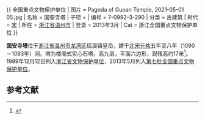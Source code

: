 {{ 全国重点文物保护单位
| 图片 = Pagoda of Guoan Temple, 2021-05-01 05.jpg
| 名称 = 国安寺塔
| 子项 = 
| 编号 = 7-0992-3-290
| 分类 = 古建筑
| 时代 = [[宋朝|宋]]
| 所在 = [[浙江省|浙江省]][[温州市|温州市]]
| 登录 = 2013年3月
| Cat = 浙江全国重点文物保护单位
}}

'''国安寺塔'''位于[[浙江省|浙江省]][[温州市|温州市]][[龙湾区|龙湾区]]瑶溪镇皇岙。建于[[北宋|北宋]][[元祐|元祐]]五年至八年（1090－1093年）间。塔为楼阁式实心石塔，高九层，平面六边形，现残高约17米<ref>{{cite web |url=http://www.zjww.gov.cn/unit/2006-02-22/52217928.shtml |language= |title=国安寺塔 |publisher=浙江省文物局 |date= |accessdate= |archive-url=https://web.archive.org/web/20130630121041/http://www.zjww.gov.cn/unit/2006-02-22/52217928.shtml |archive-date=2013-06-30 |dead-url=yes }}</ref>。1989年12月12日列入[[浙江省文物保护单位|浙江省文物保护单位]]，2013年5月列入[[第七批全国重点文物保护单位|第七批全国重点文物保护单位]]。


==参考文献==
{{reflist}}
{{浙江全国重点文物保护单位}}